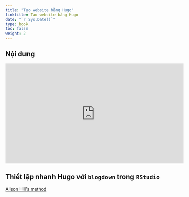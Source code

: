 ```yaml
---
title: "Tạo website bằng Hugo"
linktitle: Tạo website bằng Hugo
date: "`r Sys.Date()`"
type: book
toc: false
weight: 2
---
```


## Nội dung

<iframe width="560" height="315" src="https://www.youtube.com/embed/c7vpcqA6SEQ" title="YouTube video player" frameborder="0" allow="accelerometer; autoplay; clipboard-write; encrypted-media; gyroscope; picture-in-picture" allowfullscreen></iframe>

## Thiết lập nhanh Hugo với `blogdown` trong `RStudio`

[Alison Hill's method](https://www.apreshill.com/blog/2020-12-new-year-new-blogdown/)



